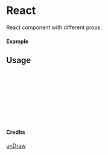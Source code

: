 
<Meta of={React} title="unDraw/React" />

# React

React component with different props.

#### Example

<Canvas of={React.Primary} />

## Usage

```ts
import { React } from "yadl-ui";

const Example = () => {
  return (
      <React />
  );
};

export default Example;
```

#### Credits
[unDraw](https://undraw.co/illustrations)
